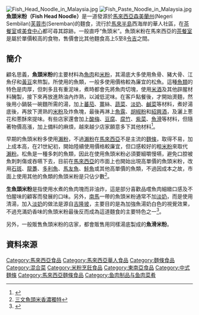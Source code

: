 [[File:Fish_Head_Noodle_in_Malaysia.jpg|thumb]]
[[File:Fish_Paste_Noodle_in_Malaysia.jpg|thumb]]
'''魚頭米粉（Fish Head Noodle）'''是一道發源於[[馬來西亞|馬來西亞]][[森美蘭州|森美蘭州]](Negeri Sembilan)[[芙蓉市|芙蓉市]](Seremban)的麵食，流行於[[馬來半島|馬來半島]]西海岸的華人社區，在[[茶餐室|茶餐室]]或[[美食中心|美食中心]]都可尋其踪跡。一般直呼“魚頭米”。魚頭米粉在馬來西亞的[[茶餐室|茶餐室]]是屬於單價較高的食物，售價會比其他麵食高上5至8[[令吉|令吉]]之間。

==簡介==
顧名思義，'''魚頭米粉'''的主要材料為[[魚肉|魚肉]]和[[米粉|米粉]]，其湯底大多使用魚骨、豬大骨、江魚仔和[[黃豆|黃豆]]來熬製。所使用的魚類，一般多使用價格較為廉宜的松魚。這種[[魚類|魚類]]的特色是肉厚，但刺多且有重泥味，煮時都會先將魚肉切塊，使用[[米酒|米酒]]及其他辟腥材料醃製，接下來再放進熱油內炸熟，以減低泥味。在客戶點餐後，才開始燙麵，然後用小鍋裝一碗麵所需的湯，加上[[蕃茄|蕃茄]]、[[薑|薑]]絲、[[蔬菜|蔬菜]]、[[淡奶|淡奶]]、[[鹹菜|鹹菜]]等材料，煮好湯底後，再放下燙熟的[[米粉|米粉]]及炸魚塊，最後再淋上[[魚露|魚露]]、[[胡椒粉|胡椒粉]]和[[紹興酒|紹興酒]]，及灑上蔥花和蔥酥來提味。有些店家還會加上[[酸梅|酸梅]]、[[豆腐|豆腐]]、[[腐竹|腐竹]]、[[紫菜|紫菜]]、[[魚柳|魚滑]]等材料，但隨著物價高漲，加上備料的麻煩，越來越少店家願意多下其他材料<ref>{{Cite web |url=http://www.guangming.com.my/node/217510?tid=25 |title=炸魚骨豬腿骨熬湯‧紫菜湯龍躉魚頭米 |access-date=2014-11-30 |archive-date=2020-05-06 |archive-url=https://web.archive.org/web/20200506191626/http://www.guangming.com.my/node/217510?tid=25 |dead-url=no }}</ref>。

早期的魚頭米粉多使用[[瀨粉|瀨粉]]，不過[[瀨粉|瀨粉]]在[[馬來西亞|馬來西亞]]不是主流的[[麵條|麵條]]，取得不易，加上成本高，在21世紀初，開始陸續使用價格較廉宜，但口感較好的粗[[米粉|米粉]]來取代[[瀨粉|瀨粉]]。松魚是一種多刺的魚類，因此在使用魚頭米粉必須要細嚼慢嚥，避免口腔被魚刺刺傷或吞嚥下去，目前在[[馬來西亞|馬來西亞]]的市面上也開始出現高單價的魚頭米粉，改用[[石斑|石斑]]、[[龍躉|龍躉]]、[[多利魚|多利魚]]、[[馬友魚|馬友魚]]、[[鮭魚|鮭魚]]或其他高單價的魚類，不過因成本之故，市面上使用其他的魚類的魚頭米粉是只佔少數<ref>[http://life.sinchew.com.my/node/11463?tid=39 三文魚頭米香濃獨特]{{Deadlink}}</ref>。

'''生魚頭米粉'''是指使用水煮的魚肉塊而非油炸，這是部分喜歡品嚐魚肉細緻口感及不怕腥味的顧客而發展的口味。另外，[[南馬|南馬]]一帶的魚頭米粉通常不加[[淡奶|淡奶]]，而是使用清湯，加入[[淡奶|淡奶]]的做法是源自[[吉隆坡|吉隆坡]]，主要目的是為加強魚湯奶白色的視覺效果，不過充滿奶香味的魚頭米粉最後反而成為這道麵食的主要特色之一<ref>{{Cite web |url=http://www.sinchew-i.com/myMaxis/node/6117?tid=42 |title=清汤鱼头米粉赞！（1） |access-date=2014-11-29 |archive-url=https://web.archive.org/web/20141204233010/http://www.sinchew-i.com/myMaxis/node/6117?tid=42 |archive-date=2014-12-04 |dead-url=yes }}</ref>。

另外，一般販售魚頭米粉的店家，都會販售用同樣湯底製成的'''魚滑米粉'''。

==資料來源==
<references />

{{馬來西亞各族料理}}

[[Category:馬來西亞食品|Category:馬來西亞食品]]
[[Category:馬來西亞華人食品|Category:馬來西亞華人食品]]
[[Category:麵條食品|Category:麵條食品]]
[[Category:混合菜|Category:混合菜]]
[[Category:米粉烹飪食品|Category:米粉烹飪食品]]
[[Category:東南亞食品|Category:東南亞食品]]
[[Category:中式麵條|Category:中式麵條]]
[[Category:馬來西亞麵條食品|Category:馬來西亞麵條食品]]
[[Category:鱼肉制品与鱼肉菜肴|Category:鱼肉制品与鱼肉菜肴]]